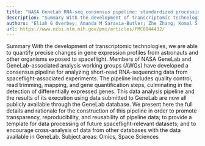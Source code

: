 ```yaml
---
title: "NASA GeneLab RNA-seq consensus pipeline: standardized processing of short-read RNA-seq data"
description: "Summary With the development of transcriptomic technologies, we are able to quantify precise changes in gene expression profiles from astronauts and other organisms exposed to spaceflight. Members of ..."
authors: "Eliah G Overbey; Amanda M Saravia-Butler; Zhe Zhang; Komal S Rathi; Homer Fogle; Willian A da Silveira; Richard J Barker; Joseph J Bass; Afshin Beheshti; Daniel C Berrios; Elizabeth A Blaber; Egle Cekanaviciute; Helio A Costa; Laurence B Davin; Kathleen M Fisch; Samrawit G Gebre; Matthew Geniza; Rachel Gilbert; Simon Gilroy; Gary Hardiman; Raúl Herranz; Yared H Kidane; Colin PS Kruse; Michael D Lee; Ted Liefeld; Norman G Lewis; J Tyson McDonald; Robert Meller; Tejaswini Mishra; Imara Y Perera; Shayoni Ray; Sigrid S Reinsch; Sara Brin Rosenthal; Michael Strong; Nathaniel J Szewczyk; Candice GT Tahimic; Deanne M Taylor; Joshua P Vandenbrink; Alicia Villacampa; Silvio Weging; Chris Wolverton; Sarah E Wyatt; Luis Zea; Sylvain V Costes; Jonathan M Galazka"
url: https://www.ncbi.nlm.nih.gov/pmc/articles/PMC8044432/
---
```


Summary With the development of transcriptomic technologies, we are able to quantify precise changes in gene expression profiles from astronauts and other organisms exposed to spaceflight. Members of NASA GeneLab and GeneLab-associated analysis working groups (AWGs) have developed a consensus pipeline for analyzing short-read RNA-sequencing data from spaceflight-associated experiments. The pipeline includes quality control, read trimming, mapping, and gene quantification steps, culminating in the detection of differentially expressed genes. This data analysis pipeline and the results of its execution using data submitted to GeneLab are now all publicly available through the GeneLab database. We present here the full details and rationale for the construction of this pipeline in order to promote transparency, reproducibility, and reusability of pipeline data; to provide a template for data processing of future spaceflight-relevant datasets; and to encourage cross-analysis of data from other databases with the data available in GeneLab. Subject areas: Omics, Space Sciences
